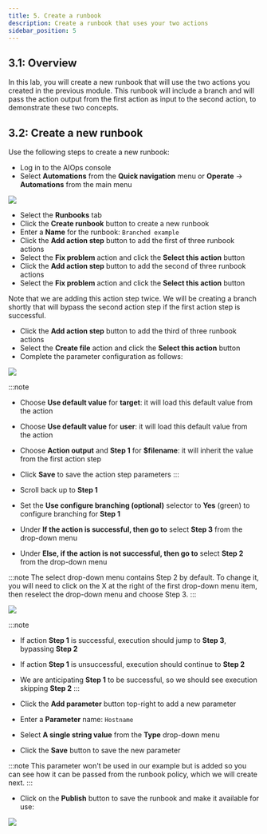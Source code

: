 ```yaml
---
title: 5. Create a runbook
description: Create a runbook that uses your two actions
sidebar_position: 5
---
```


## 3.1: Overview

In this lab, you will create a new runbook that will use the two actions you created in the previous module. This runbook will include a branch and will pass the action output from the first action as input to the second action, to demonstrate these two concepts.

## 3.2: Create a new runbook

Use the following steps to create a new runbook:

- Log in to the AIOps console
- Select **Automations** from the **Quick navigation** menu or **Operate** → **Automations** from the main menu

![](images/operate_menu.png)

- Select the **Runbooks** tab
- Click the **Create runbook** button to create a new runbook
- Enter a **Name** for the runbook: `Branched example`
- Click the **Add action step** button to add the first of three runbook actions
- Select the **Fix problem** action and click the **Select this action** button
- Click the **Add action step** button to add the second of three runbook actions
- Select the **Fix problem** action and click the **Select this action** button

Note that we are adding this action step twice. We will be creating a branch shortly that will bypass the second action step if the first action step is successful.

- Click the **Add action step** button to add the third of three runbook actions
- Select the **Create file** action and click the **Select this action** button
- Complete the parameter configuration as follows:

![](images/choose-parameters.png)

:::note
- Choose **Use default value** for **target**: it will load this default value from the action
- Choose **Use default value** for **user**: it will load this default value from the action
- Choose **Action output** and **Step 1** for **$filename**: it will inherit the value from the first action step
- Click **Save** to save the action step parameters
:::

- Scroll back up to **Step 1**
- Set the **Use configure branching (optional)** selector to **Yes** (green) to configure branching for **Step 1**
- Under **If the action is successful, then go to** select **Step 3** from the drop-down menu
- Under **Else, if the action is not successful, then go to** select **Step 2** from the drop-down menu

:::note
The select drop-down menu contains Step 2 by default. To change it, you will need to click on the X at the right of the first drop-down menu item, then reselect the drop-down menu and choose Step 3.
:::

![](images/configure_conditional_branches.png)

:::note
- If action **Step 1** is successful, execution should jump to **Step 3**, bypassing **Step 2**
- If action **Step 1** is unsuccessful, execution should continue to **Step 2**
- We are anticipating **Step 1** to be successful, so we should see execution skipping **Step 2**
:::

- Click the **Add parameter** button top-right to add a new parameter
- Enter a **Parameter** name: `Hostname`
- Select **A single string value** from the **Type** drop-down menu
- Click the **Save** button to save the new parameter

:::note
This parameter won't be used in our example but is added so you can see how it can be passed from the runbook policy, which we will create next.
:::

- Click on the **Publish** button to save the runbook and make it available for use:

![](images/runbook_created.png)



